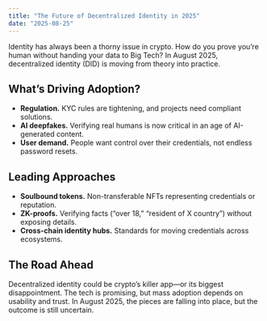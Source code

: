 ```yaml
---
title: "The Future of Decentralized Identity in 2025"
date: "2025-08-25"
---
```


Identity has always been a thorny issue in crypto. How do you prove you’re human without handing your data to Big Tech? In August 2025, decentralized identity (DID) is moving from theory into practice.

## What’s Driving Adoption?

- **Regulation.** KYC rules are tightening, and projects need compliant solutions.  
- **AI deepfakes.** Verifying real humans is now critical in an age of AI-generated content.  
- **User demand.** People want control over their credentials, not endless password resets.  

## Leading Approaches

- **Soulbound tokens.** Non-transferable NFTs representing credentials or reputation.  
- **ZK-proofs.** Verifying facts (“over 18,” “resident of X country”) without exposing details.  
- **Cross-chain identity hubs.** Standards for moving credentials across ecosystems.  

## The Road Ahead

Decentralized identity could be crypto’s killer app—or its biggest disappointment. The tech is promising, but mass adoption depends on usability and trust. In August 2025, the pieces are falling into place, but the outcome is still uncertain.